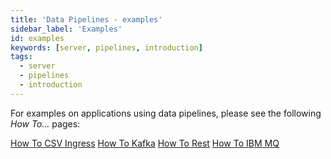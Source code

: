 ```yaml
---
title: 'Data Pipelines - examples'
sidebar_label: 'Examples'
id: examples
keywords: [server, pipelines, introduction]
tags:
  - server
  - pipelines
  - introduction
---
```


For examples on applications using data pipelines, please see the following *How To...* pages:

[How To CSV Ingress](../../../how-to/ht-ingest-csv)
[How To Kafka](../../../how-to/ht-consume-kafka)
[How To Rest](../../../how-to/ht-consume-kafka)
[How To IBM MQ](../../../how-to/ht-ibm-mq)
